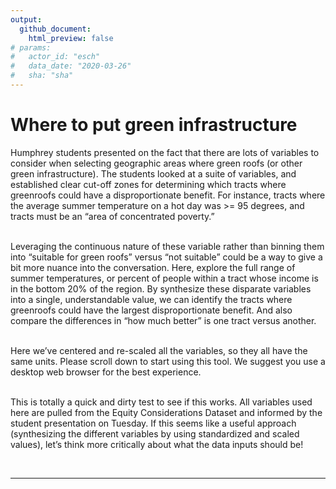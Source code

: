 ```yaml
---
output: 
  github_document:
    html_preview: false
# params: 
#   actor_id: "esch" 
#   data_date: "2020-03-26"
#   sha: "sha"
---
```


# Where to put green infrastructure

Humphrey students presented on the fact that there are lots of variables to consider when selecting geographic areas where green roofs (or other green infrastructure). The students looked at a suite of variables, and established clear cut-off zones for determining which tracts where greenroofs could have a disproportionate benefit. For instance, tracts where the average summer temperature on a hot day was >= 95 degrees, and tracts must be an "area of concentrated poverty." 

<br>
Leveraging the continuous nature of these variable rather than binning them into "suitable for green roofs" versus "not suitable" could be a way to give a bit more nuance into the conversation. Here, explore the full range of summer temperatures, or percent of people within a tract whose income is in the bottom 20% of the region. By synthesize these disparate variables into a single, understandable value, we can identify the tracts where greenroofs could have the largest disproportionate benefit. And also compare the differences in "how much better" is one tract versus another. 

<br>
Here we've centered and re-scaled all the variables, so they all have the same units. Please scroll down to start using this tool. We suggest you use a desktop web browser for the best experience.

<br>
This is totally a quick and dirty test to see if this works. All variables used here are pulled from the Equity Considerations Dataset and informed by the student presentation on Tuesday. If this seems like a useful approach (synthesizing the different variables by using standardized and scaled values), let's think more critically about what the data inputs should be!

<br>

<hr>
